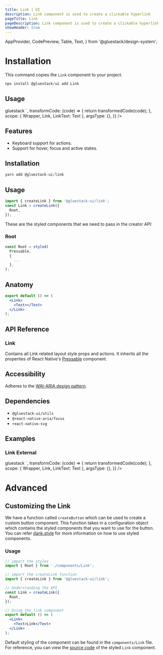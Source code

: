 ```yaml
---
title: Link | UI
description: Link component is used to create a clickable hyperlink
pageTitle: Link
pageDescription: Link component is used to create a clickable hyperlink.
showHeader: true
---
```



<Meta title="components/Link" />


  AppProvider,
  CodePreview,
  Table,
  Text,
} from '@gluestack/design-system';

# Installation

This command copies the `Link` component to your project.

```jsx
npx install @gluestack/ui add Link
```

## Usage

<AppProvider>
  <CodePreview
    showComponentRenderer={true}
    showArgsController={false}
    metaData={{
      code: ` 
<Link href="https://gluestack.io/">
  <Text>gluestack</Text>
</Link>
    `,
      transformCode: (code) => {
        return transformedCode(code);
      },
      scope: { Wrapper, Link, LinkText: Text },
      argsType: {},
    }}
  />
</AppProvider>

<br />

## Features

- Keyboard support for actions.
- Support for hover, focus and active states.

## Installation

```jsx
yarn add @gluestack-ui/link
```

## Usage

```jsx
import { createLink } from '@gluestack-ui/link';
const Link = createLink({
  Root,
});
```

These are the styled components that we need to pass in the creator API:

### Root

```jsx
const Root = styled(
  Pressable,
  {
    ...
  },
);
```

## Anatomy

```jsx
export default () => (
  <Link>
    <Text></Text>
  </Link>
);
```

## API Reference

### Link

Contains all Link related layout style props and actions.
It inherits all the properties of React Native's [Pressable](https://reactnative.dev/docs/pressable#props) component.

## Accessibility

Adheres to the [WAI-ARIA design pattern]('https://www.w3.org/WAI/ARIA/apg/#link').

## Dependencies

- `@gluestack-ui/utils`
- `@react-native-aria/focus`
- `react-native-svg`

## Examples

### Link External

<AppProvider>
  <CodePreview
    showComponentRenderer={true}
    showArgsController={false}
    metaData={{
      code: ` 
<Link href="https://gluestack.io/">
  <Text>gluestack</Text>
</Link>
    `,
      transformCode: (code) => {
        return transformedCode(code);
      },
      scope: { Wrapper, Link, LinkText: Text },
      argsType: {},
    }}
  />
</AppProvider>

# Advanced

## Customizing the Link

We have a function called `createButton` which can be used to create a custom button component. This function takes in a configuration object which contains the styled components that you want to use for the button. You can refer [dank.style](https://dank.style/) for more information on how to use styled components.

### Usage

```jsx
// import the styles
import { Root } from './components/Link';

// import the createLink function
import { createLink } from '@gluestack-ui/link';

// Understanding the API
const Link = createLink({
  Root,
});

// Using the link component
export default () => (
  <Link>
    <Text>Link</Text>
  </Link>
);
```

Default styling of the component can be found in the `components/Link` file. For reference, you can view the [source code](https://github.com/gluestack/universa11y/blob/development/example/storybook/src/components/styled-components/link/index.tsx) of the styled `Link` component.
